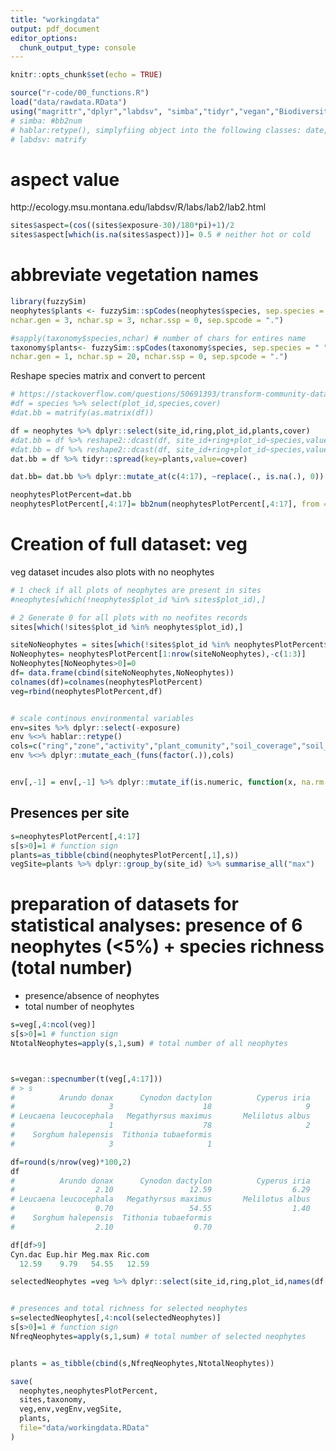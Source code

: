 ```yaml
---
title: "workingdata"
output: pdf_document
editor_options: 
  chunk_output_type: console
---
```


```r
knitr::opts_chunk$set(echo = TRUE)
```

```r
source("r-code/00_functions.R")
load("data/rawdata.RData")
using("magrittr","dplyr","labdsv", "simba","tidyr","vegan","BiodiversityR","hablar","caret") 
# simba: #bb2num
# hablar:retype(), simplyfiing object into the following classes: date, numeric and character
# labdsv: matrify
```



# aspect value
http://ecology.msu.montana.edu/labdsv/R/labs/lab2/lab2.html

```r
sites$aspect=(cos((sites$exposure-30)/180*pi)+1)/2
sites$aspect[which(is.na(sites$aspect))]= 0.5 # neither hot or cold
```


# abbreviate vegetation names
```r
library(fuzzySim)
neophytes$plants <- fuzzySim::spCodes(neophytes$species, sep.species = " ", 
nchar.gen = 3, nchar.sp = 3, nchar.ssp = 0, sep.spcode = ".")

#sapply(taxonomy$species,nchar) # number of chars for entires name
taxonomy$plants<- fuzzySim::spCodes(taxonomy$species, sep.species = " ", 
nchar.gen = 1, nchar.sp = 20, nchar.ssp = 0, sep.spcode = ".")
```



Reshape species matrix and convert to percent

```r
# https://stackoverflow.com/questions/50691393/transform-community-data-into-wide-format-for-vegan-package
#df = species %>% select(plot_id,species,cover)
#dat.bb = matrify(as.matrix(df))

df = neophytes %>% dplyr::select(site_id,ring,plot_id,plants,cover)
#dat.bb = df %>% reshape2::dcast(df, site_id+ring+plot_id~species,value.var="count")
#dat.bb = df %>% reshape2::dcast(df, site_id+ring+plot_id~species,value.var="count")
dat.bb = df %>% tidyr::spread(key=plants,value=cover)

dat.bb= dat.bb %>% dplyr::mutate_at(c(4:17), ~replace(., is.na(.), 0)) # NO factors before!

neophytesPlotPercent=dat.bb
neophytesPlotPercent[,4:17]= bb2num(neophytesPlotPercent[,4:17], from = c("*", "1", "2", "3", "4", "5"), to = c(0.5, 2.5, 15, 37.5, 62.5, 87.5))
```


# Creation of full dataset: veg
veg dataset incudes also plots with no neophytes
```r
# 1 check if all plots of neophytes are present in sites
#neophytes[which(!neophytes$plot_id %in% sites$plot_id),]

# 2 Generate 0 for all plots with no neofites records
sites[which(!sites$plot_id %in% neophytes$plot_id),]

siteNoNeophytes = sites[which(!sites$plot_id %in% neophytesPlotPercent$plot_id),1:3]
NoNeophytes= neophytesPlotPercent[1:nrow(siteNoNeophytes),-c(1:3)]
NoNeophytes[NoNeophytes>0]=0
df= data.frame(cbind(siteNoNeophytes,NoNeophytes))
colnames(df)=colnames(neophytesPlotPercent)
veg=rbind(neophytesPlotPercent,df)


# scale continous environmental variables
env=sites %>% dplyr::select(-exposure)
env %<>% hablar::retype() 
cols=c("ring","zone","activity","plant_comunity","soil_coverage","soil_type","foliage","humus","cement","leak","waste","treeAbund","shrubAbund","herbAbund")
env %<>% dplyr::mutate_each_(funs(factor(.)),cols)


env[,-1] = env[,-1] %>% dplyr::mutate_if(is.numeric, function(x, na.rm = FALSE) as.numeric(scale(x)))
```




## Presences per site
```r
s=neophytesPlotPercent[,4:17]
s[s>0]=1 # function sign
plants=as_tibble(cbind(neophytesPlotPercent[,1],s))
vegSite=plants %>% dplyr::group_by(site_id) %>% summarise_all("max")
```




# preparation of datasets for statistical analyses: presence of 6 neophytes (<5%) + species richness (total number)
- presence/absence of neophytes
- total number of neophytes




```r
s=veg[,4:ncol(veg)]
s[s>0]=1 # function sign
NtotalNeophytes=apply(s,1,sum) # total number of all neophytes



s=vegan::specnumber(t(veg[,4:17]))
# > s
#          Arundo donax      Cynodon dactylon          Cyperus iria       Eleusine indica       Euphorbia hirta    Leonurus japonicus 
#                     3                    18                     9                     9                    14                     1 
# Leucaena leucocephala   Megathyrsus maximus       Melilotus albus       Psidium guajava      Ricinus communis         Sonchus asper 
#                     1                    78                     2                     1                    18                     2 
#    Sorghum halepensis  Tithonia tubaeformis 
#                     3                     1 

df=round(s/nrow(veg)*100,2)
df
#          Arundo donax      Cynodon dactylon          Cyperus iria       Eleusine indica       Euphorbia hirta    Leonurus japonicus 
#                  2.10                 12.59                  6.29                  6.29                  9.79                  0.70 
# Leucaena leucocephala   Megathyrsus maximus       Melilotus albus       Psidium guajava      Ricinus communis         Sonchus asper 
#                  0.70                 54.55                  1.40                  0.70                 12.59                  1.40 
#    Sorghum halepensis  Tithonia tubaeformis 
#                  2.10                  0.70 

df[df>9]
Cyn.dac Eup.hir Meg.max Ric.com 
  12.59    9.79   54.55   12.59

selectedNeophytes =veg %>% dplyr::select(site_id,ring,plot_id,names(df[df>9]))


# presences and total richness for selected neophytes
s=selectedNeophytes[,4:ncol(selectedNeophytes)]
s[s>0]=1 # function sign
NfreqNeophytes=apply(s,1,sum) # total number of selected neophytes


plants = as_tibble(cbind(s,NfreqNeophytes,NtotalNeophytes))
```




```r
save(
  neophytes,neophytesPlotPercent,
  sites,taxonomy,
  veg,env,vegEnv,vegSite,
  plants,
  file="data/workingdata.RData"
)
```


